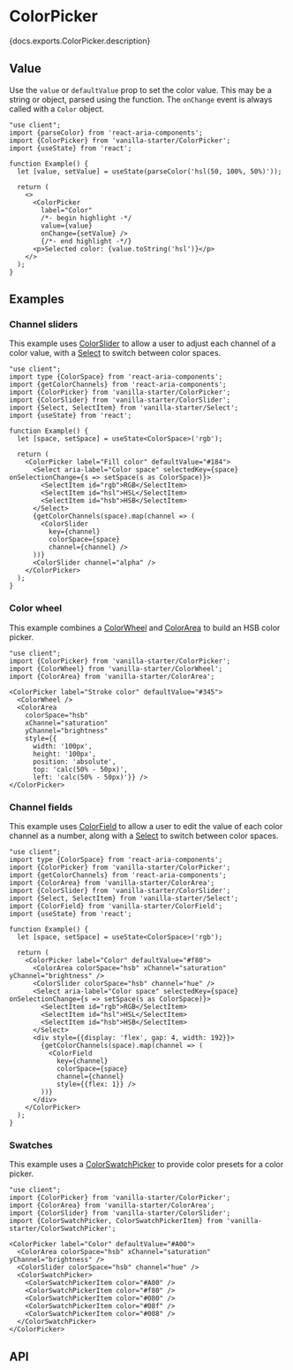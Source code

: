 

# ColorPicker

<PageDescription>{docs.exports.ColorPicker.description}</PageDescription>

<ExampleSwitcher>
  <VisualExample
    component={VanillaColorPicker}
    docs={vanillaDocs.exports.ColorPicker}
    links={vanillaDocs.links}
    props={['label']}
    initialProps={{label: 'Fill', defaultValue: '#5100FF'}}
    type="vanilla"
    files={["starters/docs/src/ColorPicker.tsx", "starters/docs/src/ColorPicker.css", "starters/docs/src/theme.css"]} />
  <VisualExample
    component={TailwindColorPicker}
    docs={vanillaDocs.exports.ColorPicker}
    links={vanillaDocs.links}
    props={['label']}
    initialProps={{label: 'Fill', defaultValue: '#5100FF'}}
    type="tailwind"
    files={["starters/tailwind/src/ColorPicker.tsx", "starters/tailwind/src/index.css"]} />
</ExampleSwitcher>

## Value

Use the `value` or `defaultValue` prop to set the color value. This may be a string or <TypeLink type={docs.exports.Color} links={docs.links} /> object, parsed using the <TypeLink type={docs.exports.parseColor} links={docs.links} /> function. The `onChange` event is always called with a `Color` object.

```tsx render
"use client";
import {parseColor} from 'react-aria-components';
import {ColorPicker} from 'vanilla-starter/ColorPicker';
import {useState} from 'react';

function Example() {
  let [value, setValue] = useState(parseColor('hsl(50, 100%, 50%)'));

  return (
    <>
      <ColorPicker
        label="Color"
        /*- begin highlight -*/
        value={value}
        onChange={setValue} />
        {/*- end highlight -*/}
      <p>Selected color: {value.toString('hsl')}</p>
    </>
  );
}
```

## Examples

### Channel sliders

This example uses [ColorSlider](ColorSlider.html) to allow a user to adjust each channel of a color value, with a [Select](Select.html) to switch between color spaces.

```tsx render
"use client";
import type {ColorSpace} from 'react-aria-components';
import {getColorChannels} from 'react-aria-components';
import {ColorPicker} from 'vanilla-starter/ColorPicker';
import {ColorSlider} from 'vanilla-starter/ColorSlider';
import {Select, SelectItem} from 'vanilla-starter/Select';
import {useState} from 'react';

function Example() {
  let [space, setSpace] = useState<ColorSpace>('rgb');

  return (
    <ColorPicker label="Fill color" defaultValue="#184">
      <Select aria-label="Color space" selectedKey={space} onSelectionChange={s => setSpace(s as ColorSpace)}>
        <SelectItem id="rgb">RGB</SelectItem>
        <SelectItem id="hsl">HSL</SelectItem>
        <SelectItem id="hsb">HSB</SelectItem>
      </Select>
      {getColorChannels(space).map(channel => (
        <ColorSlider
          key={channel}
          colorSpace={space}
          channel={channel} />
      ))}
      <ColorSlider channel="alpha" />
    </ColorPicker>
  );
}
```

### Color wheel

This example combines a [ColorWheel](ColorWheel.html) and [ColorArea](ColorArea.html) to build an HSB color picker.

```tsx render
"use client";
import {ColorPicker} from 'vanilla-starter/ColorPicker';
import {ColorWheel} from 'vanilla-starter/ColorWheel';
import {ColorArea} from 'vanilla-starter/ColorArea';

<ColorPicker label="Stroke color" defaultValue="#345">
  <ColorWheel />
  <ColorArea 
    colorSpace="hsb"
    xChannel="saturation"
    yChannel="brightness"
    style={{
      width: '100px',
      height: '100px',
      position: 'absolute',
      top: 'calc(50% - 50px)',
      left: 'calc(50% - 50px)'}} />
</ColorPicker>
```

### Channel fields

This example uses [ColorField](ColorField.html) to allow a user to edit the value of each color channel as a number, along with a [Select](Select.html) to switch between color spaces.

```tsx render
"use client";
import type {ColorSpace} from 'react-aria-components';
import {ColorPicker} from 'vanilla-starter/ColorPicker';
import {getColorChannels} from 'react-aria-components';
import {ColorArea} from 'vanilla-starter/ColorArea';
import {ColorSlider} from 'vanilla-starter/ColorSlider';
import {Select, SelectItem} from 'vanilla-starter/Select';
import {ColorField} from 'vanilla-starter/ColorField';
import {useState} from 'react';

function Example() {
  let [space, setSpace] = useState<ColorSpace>('rgb');

  return (
    <ColorPicker label="Color" defaultValue="#f80">
      <ColorArea colorSpace="hsb" xChannel="saturation" yChannel="brightness" />
      <ColorSlider colorSpace="hsb" channel="hue" />
      <Select aria-label="Color space" selectedKey={space} onSelectionChange={s => setSpace(s as ColorSpace)}>
        <SelectItem id="rgb">RGB</SelectItem>
        <SelectItem id="hsl">HSL</SelectItem>
        <SelectItem id="hsb">HSB</SelectItem>
      </Select>
      <div style={{display: 'flex', gap: 4, width: 192}}>
        {getColorChannels(space).map(channel => (
          <ColorField
            key={channel}
            colorSpace={space}
            channel={channel}
            style={{flex: 1}} />
        ))}
      </div>
    </ColorPicker>
  );
}
```

### Swatches

This example uses a [ColorSwatchPicker](ColorSwatchPicker.html) to provide color presets for a color picker.

```tsx render
"use client";
import {ColorPicker} from 'vanilla-starter/ColorPicker';
import {ColorArea} from 'vanilla-starter/ColorArea';
import {ColorSlider} from 'vanilla-starter/ColorSlider';
import {ColorSwatchPicker, ColorSwatchPickerItem} from 'vanilla-starter/ColorSwatchPicker';

<ColorPicker label="Color" defaultValue="#A00">
  <ColorArea colorSpace="hsb" xChannel="saturation" yChannel="brightness" />
  <ColorSlider colorSpace="hsb" channel="hue" />
  <ColorSwatchPicker>
    <ColorSwatchPickerItem color="#A00" />
    <ColorSwatchPickerItem color="#f80" />
    <ColorSwatchPickerItem color="#080" />
    <ColorSwatchPickerItem color="#08f" />
    <ColorSwatchPickerItem color="#008" />
  </ColorSwatchPicker>
</ColorPicker>
```

## API

<PropTable component={docs.exports.ColorPicker} links={docs.links} />

<StateTable defaultClassName="react-aria-ColorPicker" properties={docs.exports.ColorPickerRenderProps.properties} />

